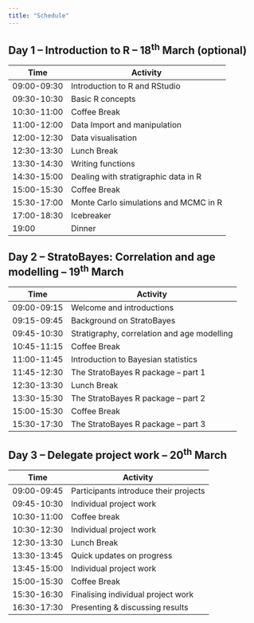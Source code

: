 ```yaml
---
title: "Schedule"
---
```


## Day 1 -- Introduction to R -- [18<sup>th</sup> March]{style="font-size: 100%;"} (optional)

| Time        | Activity          |
|-------------|-------------------|
| 09:00-09:30 | Introduction to R and RStudio |
| 09:30-10:30 | Basic R concepts |
| 10:30-11:00 | Coffee Break      |
| 11:00-12:00 | Data Import and manipulation |
| 12:00-12:30 | Data visualisation |
| 12:30-13:30 | Lunch Break       |
| 13:30-14:30 | Writing functions |
| 14:30-15:00 | Dealing with stratigraphic data in R |
| 15:00-15:30 | Coffee Break      |
| 15:30-17:00 | Monte Carlo simulations and MCMC in R |
| 17:00-18:30 | Icebreaker        |
| 19:00       | Dinner            |

## Day 2 -- StratoBayes: Correlation and age modelling -- [19<sup>th</sup> March]{style="font-size: 100%;"}

| Time        | Activity                                       |
|-------------|------------------------------------------------|
| 09:00-09:15 | Welcome and introductions                      |
| 09:15-09:45 | Background on StratoBayes                      |
| 09:45-10:30 | Stratigraphy, correlation and age modelling    |
| 10:45-11:15 | Coffee Break                                   |
| 11:00-11:45 | Introduction to Bayesian statistics            |
| 11:45-12:30 | The StratoBayes R package -- part 1        |
| 12:30-13:30 | Lunch Break                                    |
| 13:30-15:30 | The StratoBayes R package -- part 2            |
| 15:00-15:30 | Coffee Break                                   |
| 15:30-17:30 | The StratoBayes R package -- part 3            |

## Day 3 -- Delegate project work -- [20<sup>th</sup> March]{style="font-size: 100%;"}

| Time        | Activity                              |
|-------------|---------------------------------------|
| 09:00-09:45 | Participants introduce their projects |
| 09:45-10:30 | Individual project work               |
| 10:30-11:00 | Coffee break                          |
| 10:30-12:30 | Individual project work               |
| 12:30-13:30 | Lunch Break                           |
| 13:30-13:45 | Quick updates on progress             |
| 13:45-15:00 | Individual project work               |
| 15:00-15:30 | Coffee Break                          |
| 15:30-16:30 | Finalising individual project work    |
| 16:30-17:30 | Presenting & discussing results       |

```{=html}
<script>
document.addEventListener('DOMContentLoaded', (event) => {
  let tables = document.querySelectorAll('table');
  tables.forEach(table => table.classList.add('table-schedule'));
});
</script>
```
